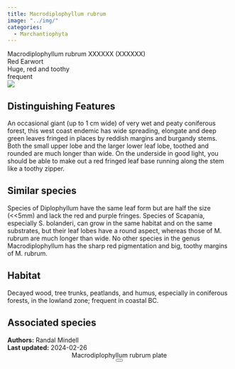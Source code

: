 ```yaml
---
title: Macrodiplophyllum rubrum
image: "../img/"
categories:
  - Marchantiophyta
---
```


<div class="info-panel">
 <div class="info-top">
  <div class="taxon-scientific"><span class="taxon-name">Macrodiplophyllum rubrum</span> <span class="taxon-authority">XXXXXX</span> <span class="taxon-family">(XXXXXX)</span></div>
  <div class="taxon-common">Red Earwort</div>
 </div>
 <div class="info-bottom">
  <div class="taxon-qnd">Huge, red and toothy</div>
  <div class="taxon-abundance">frequent</div>
 </div>
</div>
<div class="imerss-content-frame">
 <div class="imerss-image-header">
  <div class="imerss-image-holder imerss-column-left" data-toggle="tooltip" style="background-image: url(../img/)" title="">
  </div>

  <div class="imerss-image-holder imerss-column-right" data-toggle="tooltip" style="background-image: url(../img/)" title="">
  </div>
 </div>
 <div class="imerss-content-lower">
  <div class="imerss-column-left">
  <div class="tab-microscope" data-micromodal-trigger="modal-plate">
  <img src="../img/bryo guide microscope.png"/>
  </div>

<h2>Distinguishing Features</h2>

An occasional giant (up to 1 cm wide) of very wet and peaty coniferous forest, this west coast endemic has wide spreading, elongate and deep green leaves fringed in places by reddish margins and burgandy stems. Both the small upper lobe and the larger lower leaf lobe, toothed and rounded are much longer than wide. On the underside in good light, you should be able to make out a red fringed leaf base running along the stem like a toothy zipper.

<h2>Similar species</h2>

Species of Diplophyllum have the same leaf form but are half the size (&lt;&lt;5mm) and lack the red and purple fringes. Species of Scapania, especially S. bolanderi, can grow in the same habitat and on the same substrates, but their leaf lobes have a round aspect, whereas those of M. rubrum are much longer than wide. No other species in the genus Macrodiplophyllum has the sharp red pigmentation and big, toothy margins of M. rubrum.

<h2>Habitat</h2>

Decayed wood, tree trunks, peatlands, and humus, especially in coniferous forests, in the lowland zone; frequent in coastal BC.

<h2>Associated species</h2>


</div>

<div class="imerss-column-right">

<div class="imerss-image-holder imerss-column-right" data-toggle="tooltip" style="background-image: url(../img/)" title="">
</div>

</div>

</div>
</div>

<div class="taxon-footer">
 <div class="taxon-authors"><b>Authors:</b> <span>Randal Mindell</span></div>
 <div class="taxon-update"><b>Last updated:</b> <span>2024-02-26</span></div>
</div>

<div class="modal micromodal-slide" id="modal-plate" aria-hidden="true">
 <div class="modal__overlay" tabindex="-1" data-micromodal-close>
  <div class="modal__container" role="dialog" aria-modal="true" aria-labelledby="modal-plate-title" >
   <header class="modal__header">
   <div class="modal__title" id="modal-plate-title">
  Macrodiplophyllum rubrum plate
   </div>
   <button class="modal__close" aria-label="Close" data-micromodal-close></button>
   </header>
  <div class="modal__content" id="modal-plate-content">
   <div class="imerss-image-holder" data-toggle="tooltip" style="background-image: url(../img/)" title="">
  </div>
  </div>
  </div>
 </div>
</div>

<script src="../js/micromodal.min.js"></script>
<link href="../css/style-taxon.css" rel="stylesheet">
<link href="../css/micromodal.css" rel="stylesheet">

<script>
MicroModal.init();
</script>


